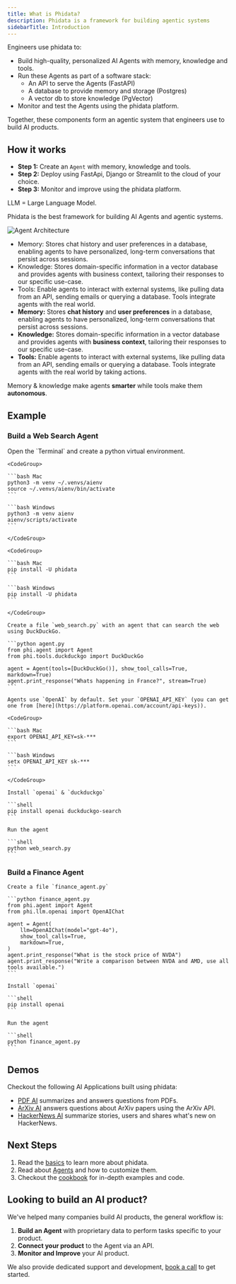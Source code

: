 ```yaml
---
title: What is Phidata?
description: Phidata is a framework for building agentic systems
sidebarTitle: Introduction
---
```


Engineers use phidata to:

- Build high-quality, personalized AI Agents with memory, knowledge and tools.
- Run these Agents as part of a software stack:
  - An API to serve the Agents (FastAPI)
  - A database to provide memory and storage (Postgres)
  - A vector db to store knowledge (PgVector)
- Monitor and test the Agents using the phidata platform.

Together, these components form an agentic system that engineers use to build AI products.

## How it works

- **Step 1:** Create an `Agent` with memory, knowledge and tools.
- **Step 2:** Deploy using FastApi, Django or Streamlit to the cloud of your choice.
- **Step 3:** Monitor and improve using the phidata platform.

<p className="hidden">

LLM = Large Language Model.

Phidata is the best framework for building AI Agents and agentic systems.

</p>

![Agent Architecture](/images/agent.png)

- Memory: Stores chat history and user preferences in a database, enabling agents to have personalized, long-term conversations that persist across sessions.
- Knowledge: Stores domain-specific information in a vector database and provides agents with business context, tailoring their responses to our specific use-case.
- Tools: Enable agents to interact with external systems, like pulling data from an API, sending emails or querying a database. Tools integrate agents with the real world.
- **Memory:** Stores **chat history** and **user preferences** in a database, enabling agents to have personalized, long-term conversations that persist across sessions.
- **Knowledge:** Stores domain-specific information in a vector database and provides agents with **business context**, tailoring their responses to our specific use-case.
- **Tools:** Enable agents to interact with external systems, like pulling data from an API, sending emails or querying a database. Tools integrate agents with the real world by taking actions.

Memory & knowledge make agents **smarter** while tools make them **autonomous**.

## Example

### Build a Web Search Agent

<Steps>
  <Step title="Create a virtual environment">
    Open the `Terminal` and create a python virtual environment.

    <CodeGroup>

    ```bash Mac
    python3 -m venv ~/.venvs/aienv
    source ~/.venvs/aienv/bin/activate
    ```

    ```bash Windows
    python3 -m venv aienv
    aienv/scripts/activate
    ```

    </CodeGroup>

  </Step>
  <Step title="Install phidata">

    <CodeGroup>

    ```bash Mac
    pip install -U phidata
    ```

    ```bash Windows
    pip install -U phidata
    ```

    </CodeGroup>

  </Step>
  <Step title="Create a web search agent">

    Create a file `web_search.py` with an agent that can search the web using DuckDuckGo.

    ```python agent.py
    from phi.agent import Agent
    from phi.tools.duckduckgo import DuckDuckGo

    agent = Agent(tools=[DuckDuckGo()], show_tool_calls=True, markdown=True)
    agent.print_response("Whats happening in France?", stream=True)
    ```

  </Step>
  <Step title="Run the agent">

    Agents use `OpenAI` by default. Set your `OPENAI_API_KEY` (you can get one from [here](https://platform.openai.com/account/api-keys)).

    <CodeGroup>

    ```bash Mac
    export OPENAI_API_KEY=sk-***
    ```

    ```bash Windows
    setx OPENAI_API_KEY sk-***
    ```

    </CodeGroup>

    Install `openai` & `duckduckgo`

    ```shell
    pip install openai duckduckgo-search
    ```

    Run the agent

    ```shell
    python web_search.py
    ```

  </Step>
</Steps>

### Build a Finance Agent

<Steps>
  <Step title="Create a finance agent">

    Create a file `finance_agent.py`

    ```python finance_agent.py
    from phi.agent import Agent
    from phi.llm.openai import OpenAIChat

    agent = Agent(
        llm=OpenAIChat(model="gpt-4o"),
        show_tool_calls=True,
        markdown=True,
    )
    agent.print_response("What is the stock price of NVDA")
    agent.print_response("Write a comparison between NVDA and AMD, use all tools available.")
    ```

  </Step>
  <Step title="Run the agent">

    Install `openai`

    ```shell
    pip install openai
    ```

    Run the agent

    ```shell
    python finance_agent.py
    ```

  </Step>
</Steps>

## Demos

Checkout the following AI Applications built using phidata:

- [PDF AI](https://pdf.aidev.run/) summarizes and answers questions from PDFs.
- [ArXiv AI](https://arxiv.aidev.run/) answers questions about ArXiv papers using the ArXiv API.
- [HackerNews AI](https://hn.aidev.run/) summarize stories, users and shares what's new on HackerNews.

## Next Steps

1. Read the [basics](tbd/basics) to learn more about phidata.
2. Read about [Agents](/agents/introduction) and how to customize them.
3. Checkout the [cookbook](/examples/cookbook) for in-depth examples and code.

## Looking to build an AI product?

We've helped many companies build AI products, the general workflow is:

1. **Build an Agent** with proprietary data to perform tasks specific to your product.
2. **Connect your product** to the Agent via an API.
3. **Monitor and Improve** your AI product.

We also provide dedicated support and development, [book a call](https://cal.com/phidata/intro) to get started.
